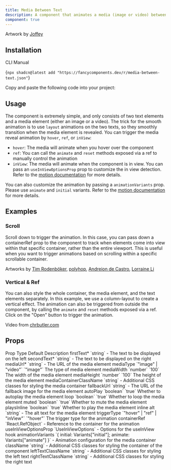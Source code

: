 ```yaml
---
title: Media Between Text
description: A component that animates a media (image or video) between two text elements.
component: true
---
```


<ComponentPreview name="media-between-text-demo" />

Artwork by [Joffey](https://www.instagram.com/designbyjoffey/)

## Installation

<Tabs defaultValue="cli">

<TabsList>
  <TabsTrigger value="cli">CLI</TabsTrigger>
  <TabsTrigger value="manual">Manual</TabsTrigger>
</TabsList>
<TabsContent value="cli">

<CodeBlockWrapper language="bash">{`npx shadcn@latest add "https://fancycomponents.dev/r/media-between-text.json"`}</CodeBlockWrapper>

</TabsContent>
<TabsContent value="manual">

<Steps>

<Step>Copy and paste the following code into your project:</Step>

<ComponentSource name="media-between-text" />

</Steps>

</TabsContent>
</Tabs>

## Usage

The component is extremely simple, and only consists of two text elements and a media element (either an image or a video). The trick for the smooth animation is to use `layout` animations on the two texts, so they smoothly transition when the media element is revealed.
You can trigger the media reveal animation by `hover`, `ref`, or `inView`:

- `hover`: The media will animate when you hover over the component
- `ref`: You can call the `animate` and `reset` methods exposed via a ref to manually control the animation
- `inView`: The media will animate when the component is in view. You can pass an `useInViewOptionsProp` prop to customize the in view detection. Refer to the [motion documentation](https://motion.dev/docs/docs/react-use-in-view) for more details.

You can also customize the animation by passing a `animationVariants` prop. Please use `animate` and `initial` variants. Refer to the [motion documentation](https://motion.dev/docs/react-animation#animatable-values) for more details.

## Examples

### Scroll

Scroll down to trigger the animation. In this case, you can pass down a containerRef prop to the component to track when elements come into view within that specific container, rather than the entire viewport. This is useful when you want to trigger animations based on scrolling within a specific scrollable container.

<ComponentPreview name="media-between-text-scroll-demo" />

Artworks by [Tim Rodenböker](https://www.instagram.com/tim_rodenbroeker/), [polyhop](https://www.instagram.com/polyhop/), [Andreion de Castro](https://www.instagram.com/andreiongd/), [Lorraine Li](https://www.instagram.com/lorrr.l/)

### Vertical & Ref

You can also style the whole container, the media element, and the text elements separately. In this example, we use a column-layout to create a vertical effect. The animation can also be triggered from outside the component, by calling the `animate` and `reset` methods exposed via a ref. Click on the "Open" button to trigger the animation.

<ComponentPreview name="media-between-text-vertical-demo" />

Video from [chrbutler.com](https://www.chrbutler.com/what-i-want-from-the-internet)

## Props

<Table>
  <TableHeader>
    <TableRow>
      <TableHead>Prop</TableHead>
      <TableHead>Type</TableHead>
      <TableHead>Default</TableHead>
      <TableHead>Description</TableHead>
    </TableRow>
  </TableHeader>
  <TableBody>
    <TableRow>
      <TableCell>firstText<span className="text-red-500">*</span></TableCell>
      <TableCell>`string`</TableCell>
      <TableCell>-</TableCell>
      <TableCell>The text to be displayed on the left</TableCell>
    </TableRow>
    <TableRow>
      <TableCell>secondText<span className="text-red-500">*</span></TableCell>
      <TableCell>`string`</TableCell>
      <TableCell>-</TableCell>
      <TableCell>The text to be displayed on the right</TableCell>
    </TableRow>
    <TableRow>
      <TableCell>mediaUrl<span className="text-red-500">*</span></TableCell>
      <TableCell>`string`</TableCell>
      <TableCell>-</TableCell>
      <TableCell>The URL of the media element</TableCell>
    </TableRow>
    <TableRow>
      <TableCell>mediaType</TableCell>
      <TableCell>`"image" | "video"`</TableCell>
      <TableCell>`"image"`</TableCell>
      <TableCell>The type of media element</TableCell>
    </TableRow>
    <TableRow>
      <TableCell>mediaWidth</TableCell>
      <TableCell>`number`</TableCell>
      <TableCell>`100`</TableCell>
      <TableCell>The width of the media element</TableCell>
    </TableRow>
    <TableRow>
      <TableCell>mediaHeight</TableCell>
      <TableCell>`number`</TableCell>
      <TableCell>`100`</TableCell>
      <TableCell>The height of the media element</TableCell>
    </TableRow>
    <TableRow>
      <TableCell>mediaContainerClassName</TableCell>
      <TableCell>`string`</TableCell>
      <TableCell>-</TableCell>
      <TableCell>Additional CSS classes for styling the media container</TableCell>
    </TableRow>
    <TableRow>
      <TableCell>fallbackUrl</TableCell>
      <TableCell>`string`</TableCell>
      <TableCell>-</TableCell>
      <TableCell>The URL of the fallback image for the media element</TableCell>
    </TableRow>
    <TableRow>
      <TableCell>autoPlay</TableCell>
      <TableCell>`boolean`</TableCell>
      <TableCell>`true`</TableCell>
      <TableCell>Whether to autoplay the media element</TableCell>
    </TableRow>
    <TableRow>
      <TableCell>loop</TableCell>
      <TableCell>`boolean`</TableCell>
      <TableCell>`true`</TableCell>
      <TableCell>Whether to loop the media element</TableCell>
    </TableRow>
    <TableRow>
      <TableCell>muted</TableCell>
      <TableCell>`boolean`</TableCell>
      <TableCell>`true`</TableCell>
      <TableCell>Whether to mute the media element</TableCell>
    </TableRow>
    <TableRow>
      <TableCell>playsInline</TableCell>
      <TableCell>`boolean`</TableCell>
      <TableCell>`true`</TableCell>
      <TableCell>Whether to play the media element inline</TableCell>
    </TableRow>
    <TableRow>
      <TableCell>alt</TableCell>
      <TableCell>`string`</TableCell>
      <TableCell>-</TableCell>
      <TableCell>The alt text for the media element</TableCell>
    </TableRow>
    <TableRow>
      <TableCell>triggerType</TableCell>
      <TableCell>`"hover" | "ref" | "inView"`</TableCell>
      <TableCell>`"hover"`</TableCell>
      <TableCell>The trigger type for the animation</TableCell>
    </TableRow>
    <TableRow>
      <TableCell>containerRef</TableCell>
      <TableCell>`React.RefObject<HTMLDivElement>`</TableCell>
      <TableCell>-</TableCell>
      <TableCell>Reference to the container for the animation</TableCell>
    </TableRow>
    <TableRow>
      <TableCell>useInViewOptionsProp</TableCell>
      <TableCell>`UseInViewOptions`</TableCell>
      <TableCell>-</TableCell>
      <TableCell>Options for the useInView hook</TableCell>
    </TableRow>
    <TableRow>
      <TableCell>animationVariants</TableCell>
      <TableCell>`{ initial: Variants["initial"]; animate: Variants["animate"] }`</TableCell>
      <TableCell>-</TableCell>
      <TableCell>Animation configuration for the media container</TableCell>
    </TableRow>
    <TableRow>
      <TableCell>className</TableCell>
      <TableCell>`string`</TableCell>
      <TableCell>-</TableCell>
      <TableCell>Additional CSS classes for styling the container of the component</TableCell>
    </TableRow>
    <TableRow>
      <TableCell>leftTextClassName</TableCell>
      <TableCell>`string`</TableCell>
      <TableCell>-</TableCell>
      <TableCell>Additional CSS classes for styling the left text</TableCell>
    </TableRow>
    <TableRow>
      <TableCell>rightTextClassName</TableCell>
      <TableCell>`string`</TableCell>
      <TableCell>-</TableCell>
      <TableCell>Additional CSS classes for styling the right text</TableCell>
    </TableRow>
  </TableBody>
</Table>